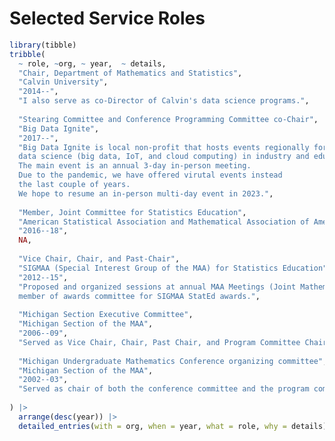 
\pagebreak[1]

# Selected Service Roles

```r
library(tibble)
tribble(
  ~ role, ~org, ~ year,  ~ details, 
  "Chair, Department of Mathematics and Statistics",
  "Calvin University",
  "2014--",
  "I also serve as co-Director of Calvin's data science programs.",
  
  "Stearing Committee and Conference Programming Committee co-Chair",
  "Big Data Ignite",
  "2017--",
  "Big Data Ignite is local non-profit that hosts events regionally for practitioners of 
  data science (big data, IoT, and cloud computing) in industry and education. 
  The main event is an annual 3-day in-person meeting.
  Due to the pandemic, we have offered virutal events instead
  the last couple of years.
  We hope to resume an in-person multi-day event in 2023.", 
  
  "Member, Joint Committee for Statistics Education",
  "American Statistical Association and Mathematical Association of America",
  "2016--18",
  NA,
  
  "Vice Chair, Chair, and Past-Chair",  
  "SIGMAA (Special Interest Group of the MAA) for Statistics Education",
  "2012--15",
  "Proposed and organized sessions at annual MAA Meetings (Joint Mathematics Meetings and SummerFest);
  member of awards committee for SIGMAA StatEd awards.",
  
  "Michigan Section Executive Committee",
  "Michigan Section of the MAA",
  "2006--09",
  "Served as Vice Chair, Chair, Past Chair, and Program Committee Chair for the annual meeting",
  
  "Michigan Undergraduate Mathematics Conference organizing committee",
  "Michigan Section of the MAA",
  "2002--03",
  "Served as chair of both the conference committee and the program committee in 2002."
  
) |> 
  arrange(desc(year)) |>
  detailed_entries(with = org, when = year, what = role, why = details)
```

